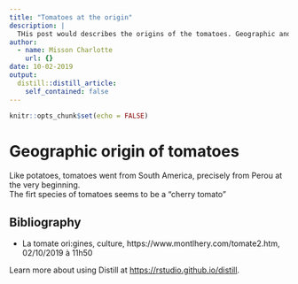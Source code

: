 ```yaml
---
title: "Tomatoes at the origin"
description: |
  THis post would describes the origins of the tomatoes. Geographic and genomic origins.
author:
  - name: Misson Charlotte
    url: {}
date: 10-02-2019
output:
  distill::distill_article:
    self_contained: false
---
```


```r
knitr::opts_chunk$set(echo = FALSE)
```

# Geographic origin of tomatoes  
Like potatoes, tomatoes went from South America, precisely from Perou at the very beginning.  
The firt species of tomatoes seems to be a "cherry tomato" 




## Bibliography
* La tomate  ori:gines, culture, https://www.montlhery.com/tomate2.htm, 02/10/2019 à 11h50  


Learn more about using Distill at <https://rstudio.github.io/distill>.

